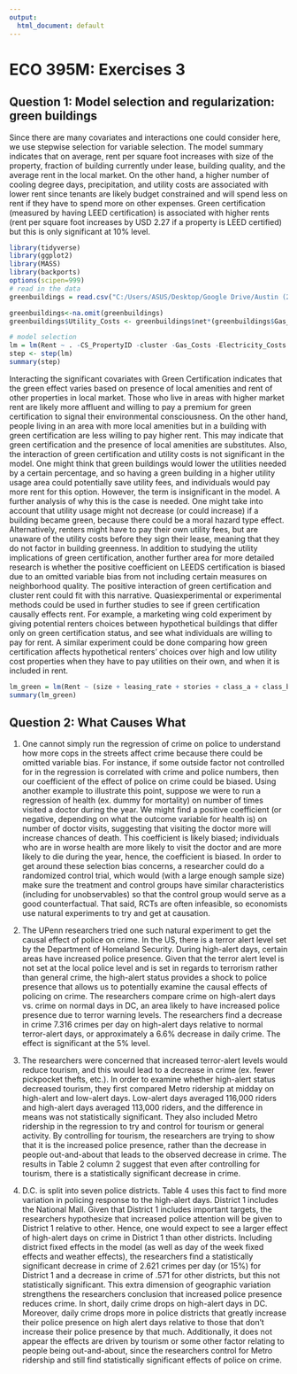 ---
output:
  html_document: default
---
# ECO 395M: Exercises 3

## Question 1: Model selection and regularization: green buildings

Since there are many covariates and interactions one could consider here, we use stepwise selection for variable selection. The model summary indicates that on average, rent per square foot increases with size of the property, fraction of building currently under lease, building quality, and the average rent in the local market. On the other hand, a higher number of cooling degree days, precipitation, and utility costs are associated with lower rent since tenants are likely budget constrained and will spend less on rent if they have to spend more on other expenses. Green certification (measured by having LEED certification) is associated with higher rents (rent per square foot increases by USD 2.27 if a property is LEED certified) but this is only significant at 10% level.

```{r, include=FALSE}
library(tidyverse)
library(ggplot2)
library(MASS)
library(backports)
options(scipen=999)
# read in the data
greenbuildings = read.csv("C:/Users/ASUS/Desktop/Google Drive/Austin (2017-)/4 - Spring 2019/Data Mining & Statistical Learning/data/greenbuildings.csv")
```

```{r, include=TRUE}
greenbuildings<-na.omit(greenbuildings)
greenbuildings$Utility_Costs <- greenbuildings$net*(greenbuildings$Gas_Costs + greenbuildings$Electricity_Costs)

# model selection
lm = lm(Rent ~ . -CS_PropertyID -cluster -Gas_Costs -Electricity_Costs -net, data=greenbuildings)
step <- step(lm)
summary(step)
```

Interacting the significant covariates with Green Certification indicates that the green effect varies based on presence of local amenities and rent of other properties in local market. Those who live in areas with higher market rent are likely more affluent and willing to pay a premium for green certification to signal their environmental consciousness. On the other hand, people living in an area with more local amenities but in a building with green certification are less willing to pay higher rent. This may indicate that green certification and the presence of local amenities are substitutes.  Also, the interaction of green certification and utility costs is not significant in the model.  One might think that green buildings would lower the utilities needed by a certain percentage, and so having a green building in a higher utility usage area could potentially save utility fees, and individuals would pay more rent for this option. However, the term is insignificant in the model.  A further analysis of why this is the case is needed.  One might take into account that utility usage might not decrease (or could increase) if a building became green, because there could be a moral hazard type effect. Alternatively, renters might have to pay their own utility fees, but are unaware of the utility costs before they sign their lease, meaning that they do not factor in building greenness.  In addition to studying the utility implications of green certification, another further area for more detailed research is whether the positive coefficient on LEEDS certification is biased due to an omitted variable bias from not including certain measures on neighborhood quality.  The positive interaction of green certification and cluster rent could fit with this narrative.  Quasiexperimental or experimental methods could be used in further studies to see if green certification causally effects rent.  For example, a marketing wing cold experiment by giving potential renters choices between hypothetical buildings that differ only on green certification status, and see what individuals are willing to pay for rent.  A similar experiment could be done comparing how green certification affects hypothetical renters' choices over high and low utility cost properties when they have to pay utilities on their own, and when it is included in rent.


```{r, include=TRUE}
lm_green = lm(Rent ~ (size + leasing_rate + stories + class_a + class_b + amenities + cd_total_07 + hd_total07 + Precipitation + cluster_rent + Utility_Costs)*LEED, data=greenbuildings)
summary(lm_green)
```

## Question 2: What Causes What

1)	 One cannot simply run the regression of crime on police to understand how more cops in the streets affect crime because there could be omitted variable bias.  For instance, if some outside factor not controlled for in the regression is correlated with crime and police numbers, then our coefficient of the effect of police on crime could be biased.  Using another example to illustrate this point, suppose we were to run a regression of health (ex. dummy for mortality) on number of times visited a doctor during the year.  We might find a positive coefficient (or negative, depending on what the outcome variable for health is) on number of doctor visits, suggesting that visiting the doctor more will increase chances of death.  This coefficient is likely biased; individuals who are in worse health are more likely to visit the doctor and are more likely to die during the year, hence, the coefficient is biased.  In order to get around these selection bias concerns, a researcher could do a randomized control trial, which would (with a large enough sample size) make sure the treatment and control groups have similar characteristics (including for unobservables) so that the control group would serve as a good counterfactual.  That said, RCTs are often infeasible, so economists use natural experiments to try and get at causation.  

2)	 The UPenn researchers tried one such natural experiment to get the causal effect of police on crime.  In the US, there is a terror alert level set by the Department of Homeland Security.  During high-alert days, certain areas have increased police presence.  Given that the terror alert level is not set at the local police level and is set in regards to terrorism rather than general crime, the high-alert status provides a shock to police presence that allows us to potentially examine the causal effects of policing on crime.  The researchers compare crime on high-alert days vs. crime on normal days in DC, an area likely to have increased police presence due to terror warning levels.  The researchers find a decrease in crime 7.316 crimes per day on high-alert days relative to normal terror-alert days, or approximately a 6.6% decrease in daily crime.  The effect is significant at the 5% level.  

3)	The researchers were concerned that increased terror-alert levels would reduce tourism, and this would lead to a decrease in crime (ex. fewer pickpocket thefts, etc.).  In order to examine whether high-alert status decreased tourism, they first compared Metro ridership at midday on high-alert and low-alert days.  Low-alert days averaged 116,000 riders and high-alert days averaged 113,000 riders, and the difference in means was not statistically significant.  They also included Metro ridership in the regression to try and control for tourism or general activity.  By controlling for tourism, the researchers are trying to show that it is the increased police presence, rather than the decrease in people out-and-about that leads to the observed decrease in crime.  The results in Table 2 column 2 suggest that even after controlling for tourism, there is a statistically significant decrease in crime.

4)  D.C. is split into seven police districts.  Table 4 uses this fact to find more variation in policing response to the high-alert days.  District 1 includes the National Mall.  Given that District 1 includes important targets, the researchers hypothesize that increased police attention will be given to District 1 relative to other.  Hence, one would expect to see a larger effect of high-alert days on crime in District 1 than other districts.  Including district fixed effects in the model (as well as day of the week fixed effects and weather effects), the researchers find a statistically significant decrease in crime of 2.621 crimes per day (or 15%) for District 1 and a decrease in crime of .571 for other districts, but this not statistically significant.   This extra dimension of geographic variation strengthens the researchers conclusion that increased police presence reduces crime.  In short, daily crime drops on high-alert days in DC.  Moreover, daily crime drops more in police districts that greatly increase their police presence on high alert days relative to those that don't increase their police presence by that much.  Additionally, it does not appear the effects are driven by tourism or some other factor relating to people being out-and-about, since the researchers control for Metro ridership and still find statistically significant effects of police on crime.  
